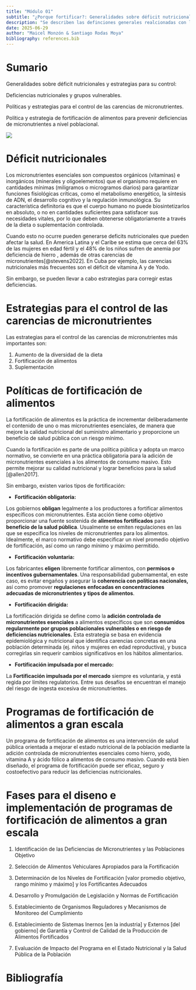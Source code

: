 ```yaml
---
title: "Módulo 01"
subtitle: "¿Porque fortificar?: Generalidades sobre déficit nutricionales y estrategias para su control"
description: "Se describen las definciones generales realcionadas con los déficit nutricionales"
date: 2025-06-29
author: "Maicel Monzón & Santiago Rodas Moya"
bibliography: references.bib
---
```


# Sumario

Generalidades sobre déficit nutricionales y estrategias para su control:

Deficiencias nutricionales y grupos vulnerables.

Políticas y estrategias para el control de las carencias de micronutrientes.

Política y estrategia de fortificación de alimentos para prevenir deficiencias de micronutrientes a nivel poblacional.

![](/static/images/micro1.png)

# Déficit nutricionales

Los micronutrientes esenciales son compuestos orgánicos (vitaminas) e inorgánicos (minerales y oligoelementos) que el organismo requiere en cantidades mínimas (miligramos o microgramos diarios) para garantizar funciones fisiológicas críticas, como el metabolismo energético, la síntesis de ADN, el desarrollo cognitivo y la regulación inmunológica. Su característica definitoria es que el cuerpo humano no puede biosintetizarlos en absoluto, o no en cantidades suficientes para satisfacer sus necesidades vitales, por lo que deben obtenerse obligatoriamente a través de la dieta o suplementación controlada.

Cuando esto no ocurre pueden generarse deficits nutricionales que pueden afectar la salud. En America Latina y el Caribe se estima que cerca del 63% de las mujeres en edad fértil y el 48% de los niños sufren de anemia por deficiencia de hierro , además de otras carencias de micronutrientes[@stevens2022]. En Cuba por ejemplo, las carencias nutricionales más frecuentes son el déficit de vitamina A y de Yodo.

Sin embargo, se pueden llevar a cabo estrategias para corregir estas deficiencias.

# Estrategias para el control de las carencias de micronutrientes

Las estrategias para el control de las carencias de micronutrientes más importantes son:

1.  Aumento de la diversidad de la dieta
2.  Fortificación de alimentos
3.  Suplementación

# Políticas de fortificación de alimentos

La fortificación de alimentos es la práctica de incrementar deliberadamente el contenido de uno o mas micronutrientes esenciales, de manera que mejore la calidad nutricional del suministro alimentario y proporcione un beneficio de salud pública con un riesgo mínimo.

Cuando la fortificación es parte de una política pública y adopta un marco normativo, se convierte en una práctica obligatoria para la adición de micronutrientes esenciales a los alimentos de consumo masivo. Esto permite mejorar su calidad nutricional y lograr beneficios para la salud [@allen2017].

Sin embargo, existen varios tipos de fortificación:

-   **Fortificación obligatoria:**

Los gobiernos **obligan** legalmente a los productores a fortificar alimentos específicos con micronutrientes. Esta acción tiene como objetivo proporcionar una fuente sostenida de **alimentos fortificados** para **beneficio de la salud pública**. Usualmente se emiten regulaciones en las que se especifica los niveles de micronutrientes para los alimentos. Idealmente, el marco normativo debe especificar un nivel promedio objetivo de fortificación, así como un rango mínimo y máximo permitido.

-   **Fortificación voluntaria:**

Los fabricantes **eligen** libremente fortificar alimentos, con **permisos o incentivos gubernamentales**. Una responsabilidad gubernamental, en este caso, es evitar engaños y asegurar la **coherencia con políticas nacionales,** así como promover **regulaciones enfocadas en concentraciones adecuadas de micronutrientes y tipos de alimentos**.

-   **Fortificación dirigida:**

La fortificación dirigida se define como la **adición controlada de micronutrientes esenciales** a alimentos específicos que son **consumidos regularmente por grupos poblacionales vulnerables o en riesgo de deficiencias nutricionales.** Esta estrategia se basa en evidencia epidemiológica y nutricional que identifica carencias concretas en una población determinada (ej. niños y mujeres en edad reproductiva), y busca corregirlas sin requerir cambios significativos en los hábitos alimentarios.

-   **Fortificación impulsada por el mercado:**

La **Fortificación impulsada por el mercado** siempre es voluntaria, y está regida por límites regulatorios. Entre sus desafíos se encuentran el manejo del riesgo de ingesta excesiva de micronutrientes.

# Programas de fortificación de alimentos a gran escala

Un programa de fortificación de alimentos es una intervención de salud pública orientada a mejorar el estado nutricional de la población mediante la adición controlada de micronutrientes esenciales como hierro, yodo, vitamina A y ácido fólico a alimentos de consumo masivo. Cuando está bien diseñado, el programa de fortificación puede ser eficaz, seguro y costoefectivo para reducir las deficiencias nutricionales.

# Fases para el diseno e implementación de programas de fortificación de alimentos a gran escala

1.  Identificación de las Deficiencias de Micronutrientes y las Poblaciones Objetivo

2.  Selección de Alimentos Vehiculares Apropiados para la Fortificación

3.  Determinación de los Niveles de Fortificación \[valor promedio objetivo, rango mínimo y máximo\] y los Fortificantes Adecuados

4.  Desarrollo y Promulgación de Legislación y Normas de Fortificación

5.  Establecimiento de Organismos Reguladores y Mecanismos de Monitoreo del Cumplimiento

6.  Establecimiento de Sistemas Inernos \[en la industria\] y Externos \[del gobierno\] de Garantía y Control de Calidad de la Producción de Alimentos Fortificados

7.  Evaluación de Impacto del Programa en el Estado Nutricional y la Salud Pública de la Población

# Bibliografía
